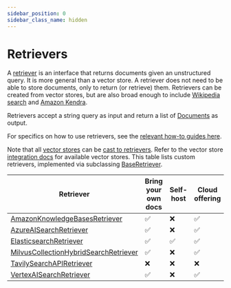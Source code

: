 ```yaml
---
sidebar_position: 0
sidebar_class_name: hidden
---
```


# Retrievers

A [retriever](/docs/concepts/#retrievers) is an interface that returns documents given an unstructured query.
It is more general than a vector store.
A retriever does not need to be able to store documents, only to return (or retrieve) them.
Retrievers can be created from vector stores, but are also broad enough to include [Wikipedia search](/docs/integrations/retrievers/wikipedia/) and [Amazon Kendra](/docs/integrations/retrievers/amazon_kendra_retriever/).

Retrievers accept a string query as input and return a list of [Documents](https://api.python.langchain.com/en/latest/documents/langchain_core.documents.base.Document.html) as output.

For specifics on how to use retrievers, see the [relevant how-to guides here](/docs/how_to/#retrievers).

Note that all [vector stores](/docs/concepts/#vector-stores) can be [cast to retrievers](/docs/how_to/vectorstore_retriever/).
Refer to the vector store [integration docs](/docs/integrations/vectorstores/) for available vector stores.
This table lists custom retrievers, implemented via subclassing [BaseRetriever](/docs/how_to/custom_retriever/).


| Retriever | Bring your own docs | Self-host | Cloud offering | Package |
|-----------|---------------------|-----------|----------------|---------|
| [AmazonKnowledgeBasesRetriever](/docs/integrations/retrievers/bedrock) | ✅ | ❌ | ✅ | [langchain_aws](https://api.python.langchain.com/en/latest/retrievers/langchain_aws.retrievers.bedrock.AmazonKnowledgeBasesRetriever.html) |
| [AzureAISearchRetriever](/docs/integrations/retrievers/azure_ai_search) | ✅ | ❌ | ✅ | [langchain_community](https://api.python.langchain.com/en/latest/retrievers/langchain_community.retrievers.azure_ai_search.AzureAISearchRetriever.html) |
| [ElasticsearchRetriever](/docs/integrations/retrievers/elasticsearch_retriever) | ✅ | ✅ | ✅ | [langchain_elasticsearch](https://api.python.langchain.com/en/latest/retrievers/langchain_elasticsearch.retrievers.ElasticsearchRetriever.html) |
| [MilvusCollectionHybridSearchRetriever](/docs/integrations/retrievers/milvus_hybrid_search) | ✅ | ❌ | ✅ | [langchain_milvus](https://api.python.langchain.com/en/latest/retrievers/langchain_milvus.retrievers.milvus_hybrid_search.MilvusCollectionHybridSearchRetriever.html) |
| [TavilySearchAPIRetriever](/docs/integrations/retrievers/tavily) | ❌ | ❌ | ❌ | [langchain_community](https://api.python.langchain.com/en/latest/retrievers/langchain_community.retrievers.tavily_search_api.TavilySearchAPIRetriever.html) |
| [VertexAISearchRetriever](/docs/integrations/retrievers/google_vertex_ai_search) | ✅ | ❌ | ✅ | [langchain_google_community](https://api.python.langchain.com/en/latest/vertex_ai_search/langchain_google_community.vertex_ai_search.VertexAISearchRetriever.html) |
